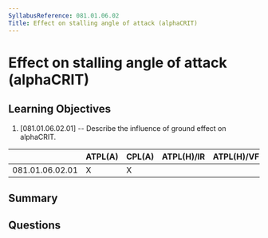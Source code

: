 ```yaml
---
SyllabusReference: 081.01.06.02
Title: Effect on stalling angle of attack (alphaCRIT)
---
```


# Effect on stalling angle of attack (alphaCRIT)

## Learning Objectives

1. [081.01.06.02.01] -- Describe the influence of ground effect on alphaCRIT.

|                 | ATPL(A) | CPL(A) | ATPL(H)/IR | ATPL(H)/VFR | CPL(H) | IR  | CBIR(A) |
| --------------- | ------- | ------ | ---------- | ----------- | ------ | --- | ------- |
| 081.01.06.02.01 | X       | X      |            |             |        |     |         |

## Summary

## Questions
